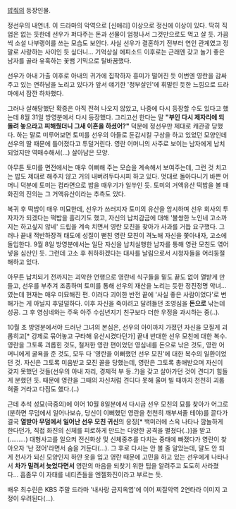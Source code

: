 [[밥줘]]의 등장인물.


정선우의 내연녀. 이 드라마의 악역으로 [신애리] 이상으로 정신에 이상이 있다. 딱히 직업은 없는 듯한데 선우가 퍼다주는 돈과 선물이 엄청나서 그것만으로도 먹고 살 듯. 가끔씩 소설 나부랭이를 쓰는 모습도 보인다. 사실 선우가 결혼하기 전부터 연인 관계였고 정말로 사랑하는 사이인 듯 싶더니... 기억상실 에피소드 이후로는 근래엔 갖고 놀기 좋은 남자를 골라 유혹하는 꽃뱀 기믹으로 탈바꿈했다. 

선우가 아내 가출 이후로 아내의 귀가에 집착하자 흥미가 떨어진 듯 이번엔 영란을 감싸주고 있는 연하남을 노리고 있다가 앞서 얘기한 '청부살인'에 휘말린 듯한 느낌으로 드라마에서 잠깐 하차했다. 

그러나 살해당했단 확증은 아직 전혀 나오지 않았고, 나중에 다시 등장할 수도 있다고 했는데 8월 31일 방영분에서 다시 등장했다. 그리고선 한다는 말 '''"부인 다시 제자리에 되돌려 놓으라고 피해줬더니 그새 이혼을 하셨어?"''' 덕분에 정선우만 제대로 캐관광 당했다. 하는 말로 미루어보면 토미를 선우의 아들로 둔갑시킬 구상을 하고 있었던 모양인데 선우의 딸 때문에 틀어졌다고 투덜거린다. 영란 어머니의 사주로 보이는 남자에게 납치되었지만 역매수해서(…) 살아남은 모양.

아무튼 토미를 면전에서는 매우 이뻐해 주는 모습을 계속해서 보여주는데, 그런 것 치고는 밥도 제대로 해주지 않고 거의 내버려두다시피 하고 있다. 멋대로 돌아다니기 바쁜 어머니 덕분에 토미는 컵라면으로 밥을 때우기가 일쑤인 듯. 토미의 거액유산 떡밥을 볼 때 화진의 진의는 그 거액유산이라는 추측도 있다.

복귀 후 떡밥이 매우 미묘한데, 선우가 쓰러지자 토미의 유산을 암시하며 선우 회사의 투자자가 되겠다는 떡밥을 흘리기도 했고, 자신의 납치감금에 대해 '불쌍한 노인네 고소까지는 하고싶지 않네' 드립을 계속 치면서 영란 모친을 찾아가 사과를 거듭 요구했다. 그러나 끝내 적반하장격 태도에 성질이 뻗친 영란 모친이 격노해 자신을 쫓아내자, 고소에 돌입한다. 9월 8일 방영분에서는 일단 자신을 납치실행한 남자를 통해 영란 모친도 엮어넣을 심산인 듯. 그런데 고소 후 취하하겠다는 대사를 날림으로서 시청자들을 어리둥절해하고 있다.

아무튼 납치되기 전까지는 괴악한 언행으로 영란네 식구들을 밑도 끝도 없이 열받게 만들고, 선우를 부추겨 조종하며 토미를 통해 선우의 재산을 노리는 듯한 정진정명 악녀...였는데 현재는 매우 미묘해진 편. 이러다 괴이한 반전 끝에 '사실 좋은 사람이었다'로 변해가는 게 아닐지 후덜덜하다. 이후 자신을 죽이려고 달려들던 조영심을 '''돈으로''' 낚는데 성공. 그 후 영심네와는 주욱 아주 수십년지기 친구보다 더한 우정을 과시하는 중(..).

10월 초 방영분에서야 드러난 그녀의 본심은, 선우의 아이까지 가졌던 자신을 모질게 괴롭히고[* 강제로 묶어놓고 구타해 유산시켰다던가] 끝내 반대한 선우 모친에 대한 복수. 영란을 그토록 괴롭힌 것도, 철저한 영란 편이었던 영심네를 돈으로 낚은 것도, 영란 어머니에게 굴욕을 준 것도, 모두 다 '영란을 이뻐했던 선우 모친'에 대한 복수의 일환이었던 것. 자신은 그토록 미움받고 모진 꼴을 당했는데, 영란은 그토록 총애받으며 자신이 갖지 못했던 것들(선우의 아내 자리, 경제적 부 등..?)을 갖고 살아가던 것이 견디기 힘들게 분했던 듯. 때문에 영란을 그때의 자신처럼 견디다 못해 울며 빌 때까지 천천히 괴롭혀줄 거라고 다짐도 했다.(..)

근데 추석 성묘(극중의)에 이어 10월 8일분에서 다시금 선우 모친의 묘를 찾아가 어그로(분하면 무덤에서 일어나보슈, 당신이 이뻐했던 영란을 천천히 깨부셔줄 테야)를 끌다가 결국 '''열받아 무덤에서 일어난 선우 모친 귀신'''의 응징[* 백미러에 스윽 나타나 깜놀하게 한다던가, 직접 화진의 신체를 피로하게 만드는 다양한 공격을 펼쳤다(..)]을 받고(.........) 대형사고를 일으켜 전신화상 및 신체중추를 다치는 중태에 빠졌다가 영란이 찾아오자 '난 졌어'라면서 숨을 거둔다(...). 그 후로 다시는 안 볼 줄 알았는데, 말도 안 되게 천사가 되신 모양인지 하얀 옷을 입고 영란 때문에 고민을 하고 있는 선우에게 나타나서 '''차가 밀려서 늦었다면서''' 영란의 마음을 되찾기 위한 팁을 알려주고 도도히 사라졌다... 흠좀무 이 자태를 네티즌들을 엔젤화진이라고 부르는 듯.

배우 최수린은 KBS 주말 드라마 '내사랑 금지옥엽'에 이어 찌질악역 2연타라 이미지 고정이 우려된다(…).

